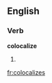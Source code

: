 ==English==

===Verb===
'''colocalize'''

# {{third-person singular of|colocalize}}
{{count page|[[Wiktionary:Page count]]}}

[[fr:colocalizes]]